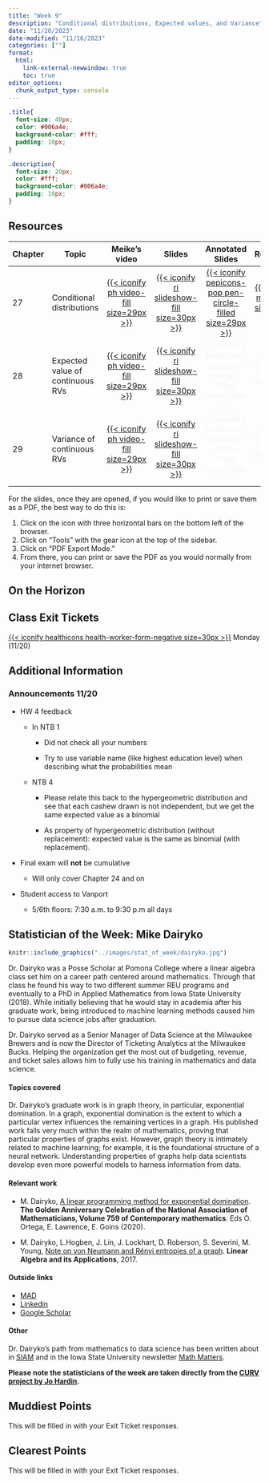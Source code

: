 ```yaml
---
title: "Week 9"
description: "Conditional distributions, Expected values, and Variance"
date: "11/20/2023"
date-modified: "11/16/2023"
categories: [""]
format: 
  html:
    link-external-newwindow: true
    toc: true
editor_options: 
  chunk_output_type: console
---
```


```css
.title{
  font-size: 40px;
  color: #006a4e;
  background-color: #fff;
  padding: 10px;
}

.description{
  font-size: 20px;
  color: #fff;
  background-color: #006a4e;
  padding: 10px;
}
```

## Resources

| Chapter | Topic                            |                                                                                                                                                                                      Meike's video                                                                                                                                                                                      |                                                      Slides                                                       |                                                             Annotated Slides                                                             |                                                                                                                                                                                Recording                                                                                                                                                                                |
|------------|------------|:----------:|:----------:|:-----------:|:----------:|
| 27      | Conditional distributions        |   [[{{< iconify ph video-fill size=29px >}}](https://ohsuitg-my.sharepoint.com/personal/wakim_ohsu_edu/_layouts/15/stream.aspx?id=%2Fpersonal%2Fwakim%5Fohsu%5Fedu%2FDocuments%2FTeaching%2FClasses%2FF2023%5FBSTA%5F550%2FMeike%5Frecordings%2F27%20Conditional%20distributions%2Emp4&referrer=StreamWebApp%2EWeb&referrerScenario=AddressBarCopied%2Eview)]{style="color:#f8f5f0;"}   | [[{{< iconify ri slideshow-fill size=30px >}}](/slides/27_Conditional_distributions.qmd)]{style="color:#f8f5f0;"} | [[{{< iconify pepicons-pop pen-circle-filled size=29px >}}](/slides_annotated/27_Conditional_distributions.pdf)]{style="color:#f8f5f0;"} | [[{{< iconify mdi video size=34px >}}](https://ohsuitg-my.sharepoint.com/personal/wakim_ohsu_edu/_layouts/15/stream.aspx?id=%2Fpersonal%2Fwakim%5Fohsu%5Fedu%2FDocuments%2FTeaching%2FClasses%2FF2023%5FBSTA%5F550%2FRecordings%2F27%5FConditional%5Fdistributions%2Emp4&referrer=StreamWebApp%2EWeb&referrerScenario=AddressBarCopied%2Eview)]{style="color:#f8f5f0;"} |
| 28      | Expected value of continuous RVs |        [[{{< iconify ph video-fill size=29px >}}](https://ohsuitg-my.sharepoint.com/personal/wakim_ohsu_edu/_layouts/15/stream.aspx?id=%2Fpersonal%2Fwakim%5Fohsu%5Fedu%2FDocuments%2FTeaching%2FClasses%2FF2023%5FBSTA%5F550%2FMeike%5Frecordings%2F28%20Expected%20Values%2Emp4&referrer=StreamWebApp%2EWeb&referrerScenario=AddressBarCopied%2Eview)]{style="color:#f8f5f0;"}        |      [[{{< iconify ri slideshow-fill size=30px >}}](/slides/28_Expected_Values.qmd)]{style="color:#f8f5f0;"}      |                            [{{< iconify pepicons-pop pen-circle-filled size=29px >}}]{style="color:#f8f5f0;"}                            |                                                                                                                                                      [{{< iconify mdi video size=34px >}}]{style="color:#f8f5f0;"}                                                                                                                                                      |
| 29      | Variance of continuous RVs       | [[{{< iconify ph video-fill size=29px >}}](https://ohsuitg-my.sharepoint.com/personal/wakim_ohsu_edu/_layouts/15/stream.aspx?id=%2Fpersonal%2Fwakim%5Fohsu%5Fedu%2FDocuments%2FTeaching%2FClasses%2FF2023%5FBSTA%5F550%2FMeike%5Frecordings%2F29%20Variance%20and%20Sums%20of%20rv%2Emp4&referrer=StreamWebApp%2EWeb&referrerScenario=AddressBarCopied%2Eview)]{style="color:#f8f5f0;"} |  [[{{< iconify ri slideshow-fill size=30px >}}](/slides/29_Variance_and_Sums_of_rv.qmd)]{style="color:#f8f5f0;"}  |                            [{{< iconify pepicons-pop pen-circle-filled size=29px >}}]{style="color:#f8f5f0;"}                            |                                                                                                                                                      [{{< iconify mdi video size=34px >}}]{style="color:#f8f5f0;"}                                                                                                                                                      |

For the slides, once they are opened, if you would like to print or save them as a PDF, the best way to do this is:

1.  Click on the icon with three horizontal bars on the bottom left of the browser.
2.  Click on "Tools" with the gear icon at the top of the sidebar.
3.  Click on "PDF Export Mode."
4.  From there, you can print or save the PDF as you would normally from your internet browser.

## On the Horizon

## Class Exit Tickets

[[{{< iconify healthicons health-worker-form-negative size=30px >}}](https://forms.office.com/Pages/ResponsePage.aspx?id=V3lz4rj6fk2U9pvWr59xWFMopmPUjRtDiHLswhgacNhUOEdMR1FBQk9HWU5DUlBZWk9OWFY1TzFaSS4u)]{style="color:#f8f5f0;"} Monday (11/20)

## Additional Information

### Announcements 11/20

-   HW 4 feedback

    -   In NTB 1

        -   Did not check all your numbers

        -   Try to use variable name (like highest education level) when describing what the probabilities mean

    -   NTB 4

        -   Please relate this back to the hypergeometric distribution and see that each cashew drawn is not independent, but we get the same expected value as a binomial

        -   As property of hypergeometric distribution (without replacement): expected value is the same as binomial (with replacement).

-   Final exam will **not** be cumulative

    -   Will only cover Chapter 24 and on

-   Student access to Vanport

    -   5/6th floors: 7:30 a.m. to 9:30 p.m all days

## Statistician of the Week: Mike Dairyko

::: grid
::: g-col-4
```r
knitr::include_graphics("../images/stat_of_week/dairyko.jpg")
```
:::

::: g-col-8
Dr. Dairyko was a Posse Scholar at Pomona College where a linear algebra class set him on a career path centered around mathematics. Through that class he found his way to two different summer REU programs and eventually to a PhD in Applied Mathematics from Iowa State University (2018). While initially believing that he would stay in academia after his graduate work, being introduced to machine learning methods caused him to pursue data science jobs after graduation.

Dr. Dairyko served as a Senior Manager of Data Science at the Milwaukee Brewers and is now the Director of Ticketing Analytics at the Milwaukee Bucks. Helping the organization get the most out of budgeting, revenue, and ticket sales allows him to fully use his training in mathematics and data science.
:::
:::

#### Topics covered

Dr. Dairyko's graduate work is in graph theory, in particular, exponential domination. In a graph, exponential domination is the extent to which a particular vertex influences the remaining vertices in a graph. His published work falls very much within the realm of mathematics, proving that particular properties of graphs exist. However, graph theory is intimately related to machine learning; for example, it is the foundational structure of a neural network. Understanding properties of graphs help data scientists develop even more powerful models to harness information from data.

#### Relevant work

-   M. Dairyko, <a href = "https://www.ams.org/books/conm/759/" target = "_blank">A linear programming method for exponential domination</a>. **The Golden Anniversary Celebration of the National Association of Mathematicians, Volume 759 of Contemporary mathematics**. Eds O. Ortega, E. Lawrence, E. Goins (2020).

-   M. Dairyko, L.Hogben, J. Lin, J. Lockhart, D. Roberson, S. Severini, M. Young, <a href = "https://doi.org/10.1016/j.laa.2017.01.037" target = "_blank">Note on von Neumann and Rényi entropies of a graph</a>. **Linear Algebra and its Applications**, 2017.

#### Outside links

-   [MAD](https://www.mathad.com/profile?bfcc2518292545635991142facc)
-   [Linkedin](https://www.linkedin.com/in/mdairyko/)
-   [Google Scholar](https://scholar.google.com/citations?user=eHsKgKYAAAAJ&hl=en)

#### Other

Dr. Dairyko's path from mathematics to data science has been written about in <a href = "https://sinews.siam.org/Details-Page/from-academia-to-major-league-baseball-the-journey-of-a-data-scientist " target = "_blank">SIAM</a> and in the Iowa State University newsletter <a href= "https://math.iastate.edu/2017/10/17/an-industrious-approach/" target = "_blank">Math Matters</a>.

**Please note the statisticians of the week are taken directly from the [CURV project by Jo Hardin](https://hardin47.github.io/CURV/).**

## Muddiest Points

This will be filled in with your Exit Ticket responses.

## Clearest Points

This will be filled in with your Exit Ticket responses.
